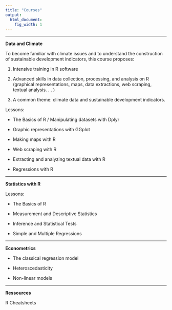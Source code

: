 ```yaml
---
title: "Courses"
output:
  html_document:
    fig_width: 1
---
```


----

**Data and Climate**

To become familiar with climate issues and to understand the construction of sustainable development indicators, this course proposes: 

1. Intensive training in R software 

2. Advanced skills in data collection, processing, and analysis on R (graphical representations, maps, data extractions, web scraping, textual analysis. . . )

3. A common theme: climate data and sustainable development indicators.

Lessons: 

- The Basics of R / Manipulating datasets with Dplyr

- Graphic representations with GGplot

- Making maps with R

- Web scraping with R

- Extracting and analyzing textual data with R

- Regressions with R

----

**Statistics with R**

Lessons:

- The Basics of R

- Measurement and Descriptive Statistics

- Inference and Statistical Tests

- Simple and Multiple Regressions


----

**Econometrics**

- The classical regression model

- Heteroscedasticity

- Non-linear models


----

**Ressources**

R Cheatsheets 